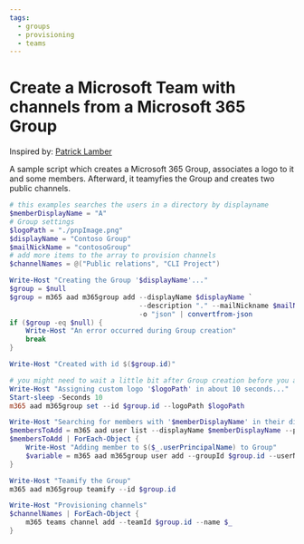 ```yaml
---
tags:
  - groups
  - provisioning
  - teams
---
```



# Create a Microsoft Team with channels from a Microsoft 365 Group

Inspired by: [Patrick Lamber](https://www.nubo.eu/Provision-A-Team-With-CLI-For-Microsoft-365/)

A sample script which creates a Microsoft 365 Group, associates a logo to it and some members. Afterward, it teamyfies the Group and creates two public channels.

<Tabs>
  <TabItem value="PowerShell">

  ```powershell
  # this examples searches the users in a directory by displayname
  $memberDisplayName = "A"
  # Group settings
  $logoPath = "./pnpImage.png"
  $displayName = "Contoso Group"
  $mailNickName = "contosoGroup"
  # add more items to the array to provision channels
  $channelNames = @("Public relations", "CLI Project")

  Write-Host "Creating the Group '$displayName'..."
  $group = $null
  $group = m365 aad m365group add --displayName $displayName `
                                  --description "." --mailNickname $mailNickName  `
                                  -o "json" | convertfrom-json
  if ($group -eq $null) {
      Write-Host "An error occurred during Group creation"
      break
  }

  Write-Host "Created with id $($group.id)"

  # you might need to wait a little bit after Group creation before you are allowed to assign a logo
  Write-Host "Assigning custom logo '$logoPath' in about 10 seconds..."
  Start-sleep -Seconds 10
  m365 aad m365group set --id $group.id --logoPath $logoPath    

  Write-Host "Searching for members with '$memberDisplayName' in their displayname"
  $membersToAdd = m365 aad user list --displayName $memberDisplayName --properties "id,userprincipalname" --output "json" | convertfrom-json
  $membersToAdd | ForEach-Object {
      Write-Host "Adding member to $($_.userPrincipalName) to Group"
      $variable = m365 aad m365group user add --groupId $group.id --userName $_.id -o "json" | convertfrom-json
  }

  Write-Host "Teamify the Group"
  m365 aad m365group teamify --id $group.id

  Write-Host "Provisioning channels"
  $channelNames | ForEach-Object {
      m365 teams channel add --teamId $group.id --name $_ 
  }
  ```

  </TabItem>
</Tabs>

